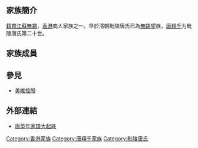 {{香港望族
| 中文名=唐翔千家族
| 英文名=
| 人大常委=
| 人大代表=
| 政協常委=
| 政協委員=[[唐翔千|唐翔千]]
| 行政長官=
| 終院法官=
| 司、局長=[[唐英年|唐英年]]
| 高區院法官=
| 行會召集人=
| 立會主席=
| 行會成員=[[唐英年|唐英年]]
| 立會議員=[[唐英年|唐英年]]
| 領事=
| 宗教領袖=
| 獲頒GBM=[[唐英年|唐英年]]
| 大學校長=
| 首長級官員=
| 區會主席=
| 獲頒GBS=[[唐翔千|唐翔千]]、[[唐英年|唐英年]]
| 太平紳士=[[唐翔千|唐翔千]]、[[唐英年|唐英年]]
| 區會議員=
| 市政局議員=
| 獲頒SBS=
| 獲頒DSM=
| 獲頒BBS=
| 獲頒MSM=
| 獲頒MH=
| 冊封爵士=
| 獲頒KCMG=
| 獲頒GCMG=
| 獲頒GBE=
| 獲頒KBE=
| 獲頒CBE=
| 獲頒OBE=[[唐翔千|唐翔千]]
| 獲頒MBE=
}}
==家族簡介==
[[籍貫|籍貫]][[江蘇|江蘇]][[無錫|無錫]]，[[香港|香港]]商人家族之一。早於清朝毗陵唐氏已為[[無錫|無錫]]望族，[[唐翔千|唐翔千]]为毗陵唐氏第二十世。

==家族成員==

{{Familytree/start|style=font-size:80%; line-height:120%;}}
{{Familytree| | | | | | | |t1|t1=[[唐懋勳|唐懋勳]]<br />（1800－1873）}}
{{Familytree| | | | |,|-|-|-|^|-|-|-|.}}
{{Familytree| | | | t1 | | | | | | t2 |t1=[[唐洪培|唐洪培]]<br />（1837－1904）|t2=[[唐福培|唐福培]]}}
{{Familytree| | | | |!| | | | | | | |!}}
{{Familytree| | | | t1 | | | | | | t2 |t1=[[唐滋镇|唐滋镇]]（唐保謙）<br />（1866－1937）|t2=[[唐殿鎮|唐殿鎮]]（唐驤庭）<br />（1879－1960）}}
{{Familytree| | | | |!| | | | | |,|-|^|-|.}}
{{Familytree| | | | t1 | | | | t2 | | t3 |t1=[[唐炳源|唐炳源]]（唐星海）<br />（1898－1971）<br />香港南海紗廠創辦人|t2=[[唐增源|唐增源]]（唐君遠）<br />（1901－1992）<br />1930年代<br />無錫毛紡織工業大王|t3=[[唐宏源|唐宏源]]}}
{{Familytree| | |,|-|^|-|.| | | |!}}
{{Familytree| | t1 | | t2 | | t3 |y| y1 ||t1=[[唐驥千|唐驥千]]<br />（1924年-2014年4月17日）|t2=[[唐騮千|唐騮千]]<br />（1938年－）|t3=[[唐翔千|唐翔千]]<br />（1923年－2018年3月10日）<br />[[美維控股|美維控股]]創始人|y1=[[唐尤淑圻|尤淑圻]]}}
{{Familytree| | |!| | | |,|-|-|-|-|-|^|-|v|-|-|-|v|-|-|-|.| }}
{{Familytree| | t1 | | t2 |~| k1 | | t3 | | t4 | | t5 | |t1=[[唐裕年|唐裕年]]|t2=[[唐英年|唐英年]]<br />唐翔千長子|k1=[[郭妤淺|郭妤淺]]|t3=[[唐聖年|唐聖年]]<br />唐翔千次子|t4=[[唐慶年|唐慶年]]<br />唐翔千幼子|t5=[[唐英敏|唐英敏]]<br />唐翔千女兒}}
{{Familytree/end}}

==參見==
*[[美維控股|美維控股]]

==外部連結==
* [http://paper.wenweipo.com/2003/08/17/NS0308170007.htm 唐英年家譜大起底]{{Wayback|url=http://paper.wenweipo.com/2003/08/17/NS0308170007.htm |date=20210106180206 }}

{{HK-bio-stub}}
[[Category:香港家族|Category:香港家族]]
[[Category:唐翔千家族|Category:唐翔千家族]]
[[Category:毗陵唐氏|Category:毗陵唐氏]]
